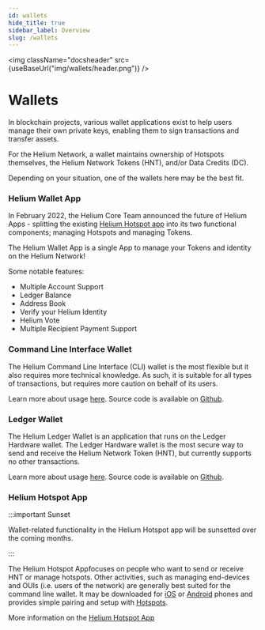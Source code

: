 ```yaml
---
id: wallets
hide_title: true
sidebar_label: Overview
slug: /wallets
---
```



<img className="docsheader" src={useBaseUrl("img/wallets/header.png")} />

# Wallets

In blockchain projects, various wallet applications exist to help users manage
their own private keys, enabling them to sign transactions and transfer assets.

For the Helium Network, a wallet maintains ownership of Hotspots themselves, the
Helium Network Tokens (HNT), and/or Data Credits (DC).

Depending on your situation, one of the wallets here may be the best fit.

### Helium Wallet App

In February 2022, the Helium Core Team announced the future of Helium Apps -
splitting the existing [Helium Hotspot app](/wallets/app-wallet) into its two
functional components; managing Hotspots and managing Tokens.

The Helium Wallet App is a single App to manage your Tokens and identity on the Helium Network!

Some notable features:

- Multiple Account Support
- Ledger Balance
- Address Book
- Verify your Helium Identity
- Helium Vote
- Multiple Recipient Payment Support

### Command Line Interface Wallet

The Helium Command Line Interface (CLI) wallet is the most flexible but it also
requires more technical knowledge. As such, it is suitable for all types of
transactions, but requires more caution on behalf of its users.

Learn more about usage [here](/wallets/cli-wallet). Source code is available on
[Github](https://github.com/helium/helium-wallet-rs).

### Ledger Wallet

The Helium Ledger Wallet is an application that runs on the Ledger Hardware
wallet. The Ledger Hardware wallet is the most secure way to send and receive
the Helium Network Token (HNT), but currently supports no other transactions.


Learn more about usage [here](/wallets/ledger). Source code is
available on [Github](https://github.com/helium/helium-ledger-cli).

### Helium Hotspot App

:::important Sunset

Wallet-related functionality in the Helium Hotspot app will be sunsetted over the coming months.

:::

The Helium Hotspot Appfocuses on people who want to send or receive HNT or
manage hotspots. Other activities, such as managing end-devices and OUIs (i.e.
users of the network) are generally best suited for the command line wallet. It
may be downloaded for
[iOS](https://apps.apple.com/us/app/helium-hotspot/id1450463605) or
[Android](https://play.google.com/store/apps/details?id=com.helium.wallet)
phones and provides simple pairing and setup with
[Hotspots](/mine-hnt).

More information on the [Helium Hotspot App](/wallets/app-wallet)
